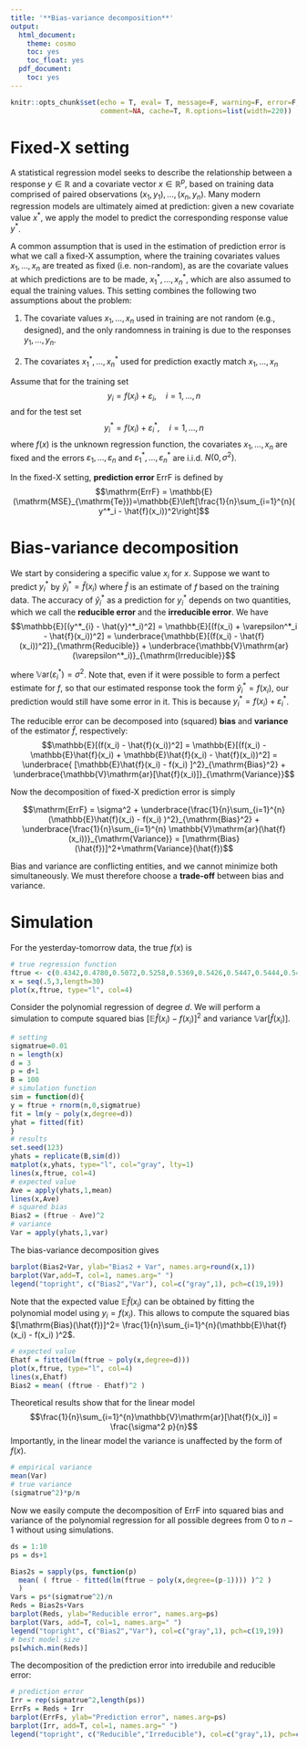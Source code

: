 ```yaml
---
title: '**Bias-variance decomposition**'
output:
  html_document:
    theme: cosmo
    toc: yes
    toc_float: yes
  pdf_document:
    toc: yes
---
```


```r
knitr::opts_chunk$set(echo = T, eval= T, message=F, warning=F, error=F, 
                      comment=NA, cache=T, R.options=list(width=220))
```

# Fixed-X setting

A statistical regression model seeks to describe the relationship between a response $y \in \mathbb{R}$ and a
covariate vector $x\in \mathbb{R}^p$, based on training data comprised of paired observations $(x_1,y_1),\ldots,(x_n,y_n)$.
Many modern regression models are ultimately aimed at prediction: given a new covariate value $x^*$, we apply the model to predict the corresponding response value $y^*$.

A common assumption that is used in the estimation of prediction error is what we call a fixed-X assumption, where the training covariates values $x_1,\ldots,x_n$ are treated as fixed (i.e. non-random), as are the covariate values at which predictions are to be made, $x^*_1,\ldots,x^*_n$,
which are also assumed to equal the training values.
This setting combines the following two assumptions about the problem:

1. The covariate values $x_1,\ldots,x_n$ used in training are not random (e.g., designed), and the only
randomness in training is due to the responses $y_1,\ldots,y_n$.

2. The covariates $x^*_1,\ldots,x^*_n$ used for prediction exactly match $x_1,\ldots,x_n$

Assume that for the training set
$$y_{i}=f(x_i)+\varepsilon_i, \quad i=1,\ldots,n$$
and for the test set
$$y^*_{i}=f(x_i)+\varepsilon^*_i, \quad i=1,\ldots,n$$
where $f(x)$ is the unknown regression function, 
the covariates $x_1,\ldots,x_n$ are fixed and the errors 
$\varepsilon_1,\ldots,\varepsilon_n$ and $\varepsilon^*_1,\ldots,\varepsilon^*_n$ are i.i.d. $N(0,\sigma^2)$. 


In the fixed-X setting, __prediction error__ $\mathrm{ErrF}$ is defined by
$$\mathrm{ErrF} = \mathbb{E}(\mathrm{MSE}_{\mathrm{Te}})=\mathbb{E}\left[\frac{1}{n}\sum_{i=1}^{n}( y^*_i - \hat{f}(x_i))^2\right]$$
 
 
# Bias-variance decomposition 

We start by considering a specific value $x_i$ for $x$. 
Suppose we want to predict $y^*_i$ by $\hat{y}_i^* = \hat{f}(x_i)$ where $\hat{f}$ is an estimate of $f$ based on the training data.
The accuracy of $\hat{y}^*_i$ as a prediction for $y^*_i$ depends on two quantities, which we call the __reducible error__ and the __irreducible error__. 
We have 
$$\mathbb{E}[(y^*_{i} - \hat{y}^*_i)^2] = \mathbb{E}[(f(x_i) + \varepsilon^*_i -  \hat{f}(x_i))^2] = \underbrace{\mathbb{E}[(f(x_i)  -  \hat{f}(x_i))^2]}_{\mathrm{Reducible}} + \underbrace{\mathbb{V}\mathrm{ar}(\varepsilon^*_i)}_{\mathrm{Irreducible}}$$

where $\mathbb{V}\mathrm{ar}(\varepsilon^*_i) = \sigma^2$. 
Note that, even if it were possible to form a perfect estimate for
$f$, so that our estimated response took the form $\hat{y}^*_i = f(x_i)$, our prediction would still have some error in it. This is because $y_i^* = f(x_i) + \varepsilon_i^*$. 

The reducible error can be decomposed into (squared) __bias__ and __variance__ of the estimator $\hat{f}$, respectively:
$$\mathbb{E}[(f(x_i)  -  \hat{f}(x_i))^2] = \mathbb{E}[(f(x_i)  - \mathbb{E}\hat{f}(x_i) + \mathbb{E}\hat{f}(x_i) - \hat{f}(x_i))^2] =
\underbrace{ [\mathbb{E}\hat{f}(x_i) - f(x_i) ]^2}_{\mathrm{Bias}^2} + \underbrace{\mathbb{V}\mathrm{ar}[\hat{f}(x_i)]}_{\mathrm{Variance}}$$


Now the decomposition of fixed-X prediction error is simply

$$\mathrm{ErrF} =  \sigma^2 + \underbrace{\frac{1}{n}\sum_{i=1}^{n}(\mathbb{E}\hat{f}(x_i) - f(x_i) )^2}_{\mathrm{Bias}^2} + \underbrace{\frac{1}{n}\sum_{i=1}^{n} \mathbb{V}\mathrm{ar}(\hat{f}(x_i))}_{\mathrm{Variance}} = [\mathrm{Bias}(\hat{f})]^2+\mathrm{Variance}(\hat{f})$$

Bias and variance are conflicting entities, and we cannot
minimize both simultaneously. We must therefore choose a __trade-off__ between bias and variance.

# Simulation

For the yesterday-tomorrow data, the true $f(x)$ is

```r
# true regression function 
ftrue <- c(0.4342,0.4780,0.5072,0.5258,0.5369,0.5426,0.5447,0.5444,0.5425,0.5397,0.5364,0.5329,0.5294,0.5260,0.5229,0.5200,0.5174,0.5151,0.5131,0.5113,0.5097,0.5083,0.5071,0.5061,0.5052,0.5044,0.5037,0.5032,0.5027,0.5023)
x = seq(.5,3,length=30)
plot(x,ftrue, type="l", col=4)
```

Consider the polynomial regression of degree $d$.
We will perform a simulation to compute squared bias $[\mathbb{E}\hat{f}(x_i) - f(x_i) ]^2$ and variance $\mathbb{V}\mathrm{ar}[\hat{f}(x_i)]$. 
 

```r
# setting
sigmatrue=0.01
n = length(x)
d = 3
p = d+1
B = 100
# simulation function
sim = function(d){
y = ftrue + rnorm(n,0,sigmatrue)
fit = lm(y ~ poly(x,degree=d))
yhat = fitted(fit)
}
# results
set.seed(123)
yhats = replicate(B,sim(d))
matplot(x,yhats, type="l", col="gray", lty=1)
lines(x,ftrue, col=4)
# expected value
Ave = apply(yhats,1,mean)
lines(x,Ave)
# squared bias
Bias2 = (ftrue - Ave)^2
# variance
Var = apply(yhats,1,var)
```

The bias-variance decomposition gives

```r
barplot(Bias2+Var, ylab="Bias2 + Var", names.arg=round(x,1))
barplot(Var,add=T, col=1, names.arg=" ")
legend("topright", c("Bias2","Var"), col=c("gray",1), pch=c(19,19))
```

Note that the expected value $\mathbb{E}\hat{f}(x_i)$ can be obtained by fitting the polynomial model using $y_i = f(x_i)$. This allows to compute the squared bias $[\mathrm{Bias}(\hat{f})]^2= \frac{1}{n}\sum_{i=1}^{n}(\mathbb{E}\hat{f}(x_i) - f(x_i) )^2$.

```r
# expected value 
Ehatf = fitted(lm(ftrue ~ poly(x,degree=d)))
plot(x,ftrue, type="l", col=4)
lines(x,Ehatf)
Bias2 = mean( (ftrue - Ehatf)^2 )
```


Theoretical results show that for the linear model $$\frac{1}{n}\sum_{i=1}^{n}\mathbb{V}\mathrm{ar}[\hat{f}(x_i)] = \frac{\sigma^2 p}{n}$$
Importantly, in the linear model the variance is unaffected by the form of $f(x)$. 

```r
# empirical variance
mean(Var)
# true variance
(sigmatrue^2)*p/n
```

Now we easily compute the decomposition of $\mathrm{ErrF}$ into squared bias and variance of the polynomial regression for all possible degrees from 0 to $n-1$ without using simulations. 

```r
ds = 1:10
ps = ds+1

Bias2s = sapply(ps, function(p) 
  mean( ( ftrue - fitted(lm(ftrue ~ poly(x,degree=(p-1)))) )^2 )
  )
Vars = ps*(sigmatrue^2)/n
Reds = Bias2s+Vars 
barplot(Reds, ylab="Reducible error", names.arg=ps)
barplot(Vars, add=T, col=1, names.arg=" ")
legend("topright", c("Bias2","Var"), col=c("gray",1), pch=c(19,19))
# best model size
ps[which.min(Reds)]
```

The decomposition of the prediction error into irredubile and reducible error:
```r
# prediction error
Irr = rep(sigmatrue^2,length(ps))
ErrFs = Reds + Irr
barplot(ErrFs, ylab="Prediction error", names.arg=ps)
barplot(Irr, add=T, col=1, names.arg=" ")
legend("topright", c("Reducible","Irreducible"), col=c("gray",1), pch=c(19,19))
```


